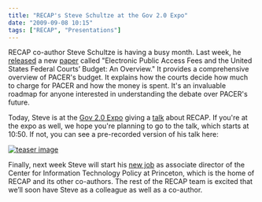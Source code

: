 ```yaml
---
title: "RECAP's Steve Schultze at the Gov 2.0 Expo"
date: "2009-09-08 10:15"
tags: ["RECAP", "Presentations"]
---
```


RECAP co-author Steve Schultze is having a busy month. Last week, he
[released](http://managingmiracles.blogspot.com/2009/09/my-new-working-paper-on-pacer.html)
a new
[paper](http://cyber.law.harvard.edu/~sjschultze/Schultze_PACER_Budget_Working_Paper.pdf)
called "Electronic Public Access Fees and the United States Federal
Courts’ Budget: An Overview." It provides a comprehensive overview of
PACER's budget. It explains how the courts decide how much to charge for
PACER and how the money is spent. It's an invaluable roadmap for anyone
interested in understanding the debate over PACER's future.

Today, Steve is at the [Gov 2.0
Expo](http://www.gov2expo.com/gov2expo2009) giving a
[talk](http://www.gov2expo.com/gov2expo2009/public/schedule/detail/10445)
about RECAP. If you're at the expo as well, we hope you're planning to
go to the talk, which starts at 10:50. If not, you can see a
pre-recorded version of his talk here:

[![teaser image](/images/recap/Recap_Gov20key-title.png)](http://www.youtube.com/watch?v=TBmNmK82um4)

Finally, next week Steve will start his [new
job](http://www.freedom-to-tinker.com/blog/felten/steve-schultze-join-citp-associate-director)
as associate director of the Center for Information Technology Policy at
Princeton, which is the home of RECAP and its other co-authors. The rest
of the RECAP team is excited that we’ll soon have Steve as a colleague
as well as a co-author.
